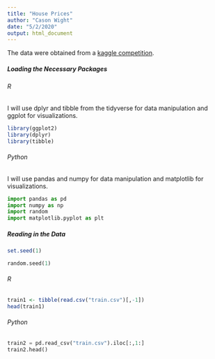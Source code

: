 ```yaml
---
title: "House Prices"
author: "Cason Wight"
date: "5/2/2020"
output: html_document
---
```


The data were obtained from a [kaggle competition](https://www.kaggle.com/c/house-prices-advanced-regression-techniques/data).


##### Loading the Necessary Packages {.tabset .tabset-pills .tabset-fade}

###### R

I will use dplyr and tibble from the tidyverse for data manipulation and ggplot for visualizations.

```r
library(ggplot2)
library(dplyr)
library(tibble)
```

###### Python

I will use pandas and numpy for data manipulation and matplotlib for visualizations.

```python
import pandas as pd
import numpy as np
import random
import matplotlib.pyplot as plt
```

##### Reading in the Data {.tabset .tabset-pills .tabset-fade}

```r
set.seed(1)
```

```python
random.seed(1)
```


###### R 

```r
train1 <- tibble(read.csv("train.csv")[,-1])
head(train1)
```

###### Python 

```python
train2 = pd.read_csv("train.csv").iloc[:,1:]
train2.head()
```


